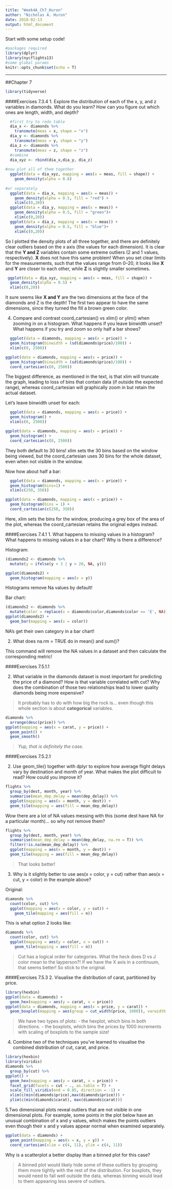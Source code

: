 ```yaml
---
title: "Week4A_Ch7_Huron"
author: "Nicholas A. Huron"
date: 2018-02-13
output: html_document
---
```


Start with some setup code!
```r
#packages required
library(dplyr)
library(nycflights13)
#some global params
knitr::opts_chunk$set(echo = T)
```

-----
##Chapter 7

```r
library(tidyverse)
```

####Exercises 7.3.4
  1. Explore the distribution of each of the x, y, and z variables in diamonds. What do you learn? How can you figure out which ones are length, width, and depth?
  
```r
  #first try to redo table
  dia_x <- diamonds %>%
    transmute(meas = x, shape = "x")
  dia_y <- diamonds %>%
    transmute(meas = y, shape = "y")
  dia_z <- diamonds %>%
    transmute(meas = z, shape = "z")
  #combine
  dia_xyz <- rbind(dia_x,dia_y, dia_z)
  
#now plot all of them together
  ggplot(data = dia_xyz, mapping = aes(x = meas, fill = shape)) +
    geom_density(alpha = 0.8)
  
#or separately
  ggplot(data = dia_x, mapping = aes(x = meas)) +
    geom_density(alpha = 0.5, fill = "red") +
    xlim(c(0,20))
  ggplot(data = dia_y, mapping = aes(x = meas)) +
    geom_density(alpha = 0.5, fill = "green")+
    xlim(c(0,20))
  ggplot(data = dia_z, mapping = aes(x = meas)) +
    geom_density(alpha = 0.5, fill = "blue")+
    xlim(c(0,20))
```

So I plotted the density plots of all three together, and there are definitely clear outliers based on the x axis (the values for each dimension). It is clear that the **Y and Z** variables contain some extreme outliers (2 and 1 values, respectively). **X** does not have this same problem! When you set clear limits for the measurements, such that the values range from 0--20, it looks like **X** and **Y** are closer to each other, while **Z** is slightly smaller sometimes.
```r
 ggplot(data = dia_xyz, mapping = aes(x = meas, fill = shape)) +
  geom_density(alpha = 0.5) + 
  xlim(c(0,20))
```

It sure seems like **X and Y** are the two dimensions at the face of the diamonds and Z is the depth! The first two appear to have the same dimensions, since they turned the fill a brown green color.

 4. Compare and contrast coord_cartesian() vs xlim() or ylim() when zooming in on a histogram. What happens if you leave binwidth unset? What happens if you try and zoom so only half a bar shows?
```r
  ggplot(data = diamonds, mapping = aes(x = price)) +
  geom_histogram(binwidth = (sd(diamonds$price)/100)) +
  xlim(c(0, 2500))
```
```r
ggplot(data = diamonds, mapping = aes(x = price)) +
  geom_histogram(binwidth = (sd(diamonds$price)/100)) +
  coord_cartesian(c(0, 2500))
```

The biggest difference, as mentioned in the text, is that xlim will truncate the graph, leading to loss of bins that contain data (if outside the expected range), whereas coord_cartesian will graphically zoom in but retain the actual dataset.

Let's leave binwidth unset for each:
```r
  ggplot(data = diamonds, mapping = aes(x = price)) +
  geom_histogram() +
  xlim(c(0, 2500))
```
```r
ggplot(data = diamonds, mapping = aes(x = price)) +
  geom_histogram() +
  coord_cartesian(c(0, 2500))
```

They both default to 30 bins! xlim sets the 30 bins based on the window being viewed, but the coord_cartesian uses 30 bins for the whole dataset, even when not visible in the window.

Now how about half a bar:
```r
  ggplot(data = diamonds, mapping = aes(x = price)) +
  geom_histogram(bins=1) +
  xlim(c(250, 350))
```

```r
ggplot(data = diamonds, mapping = aes(x = price)) +
  geom_histogram(bins = 1) +
  coord_cartesian(c(250, 350))
```

Here, xlim sets the bins for the window, producing a grey box of the area of the plot, whereas the coord_cartesian retains the original edges instead.

####Exercises 7.4.1
 1. What happens to missing values in a histogram? What happens to missing values in a bar chart? Why is there a difference?
  
Histogram:

```r
(diamonds2 <- diamonds %>% 
  mutate(y = ifelse(y < 3 | y > 20, NA, y)))

ggplot(diamonds2) +
  geom_histogram(mapping = aes(x = y))
```

Histograms remove Na values by default!

Bar chart:
```r
(diamonds2 <- diamonds %>% 
  mutate(color = replace(x = diamonds$color,diamonds$color == 'E', NA)))
ggplot(diamonds2) +
  geom_bar(mapping = aes(x = color))
```

NA's get their own category in a bar chart!

  2. What does na.rm = TRUE do in mean() and sum()?

This command will remove the NA values in a dataset and then calculate the corresponding metric!

####Exercises 7.5.1.1

  2. What variable in the diamonds dataset is most important for predicting the price of a diamond? How is that variable correlated with cut? Why does the combination of those two relationships lead to lower quality diamonds being more expensive?
  
>It probably has to do with how big the rock is... even though this whole section is about **categorical** variables.

```r
diamonds %>%
  arrange(desc(price)) %>%
ggplot(mapping = aes(x = carat, y = price)) +
  geom_point() +
  geom_smooth()
```

>*Yup, that is definitely the case.*

####Exercises 7.5.2.1

  2. Use geom_tile() together with dplyr to explore how average flight delays vary by destination and month of year. What makes the plot difficult to read? How could you improve it?

```r
flights %>%
  group_by(dest, month, year) %>%
  summarise(mean_dep_delay = mean(dep_delay)) %>%
  ggplot(mapping = aes(x = month, y = dest)) +
  geom_tile(mapping = aes(fill = mean_dep_delay))
```

Wow there are a lot of NA values messing with this (some dest have NA for a particular month)... so why not remove them?

```r
flights %>%
  group_by(dest, month, year) %>%
  summarise(mean_dep_delay = mean(dep_delay, na.rm = T)) %>%
  filter(!is.na(mean_dep_delay)) %>%
  ggplot(mapping = aes(x = month, y = dest)) +
  geom_tile(mapping = aes(fill = mean_dep_delay))
```

>That looks better!

  3. Why is it slightly better to use aes(x = color, y = cut) rather than aes(x = cut, y = color) in the example above?
  
Original:
```r
diamonds %>% 
  count(color, cut) %>%  
  ggplot(mapping = aes(x = color, y = cut)) +
    geom_tile(mapping = aes(fill = n))
```

This is what option 2 looks like:
```r
diamonds %>% 
  count(color, cut) %>%  
  ggplot(mapping = aes(y = color, x = cut)) +
    geom_tile(mapping = aes(fill = n))
```

>Cut has a logical order for categories. What the heck does D vs J color mean to the layperson?! If we have the X axis in a continuum, that seems better! So stick to the original.

####Exercises 7.5.3
  2. Visualise the distribution of carat, partitioned by price.
  
```r
library(hexbin)
ggplot(data = diamonds) +
  geom_hex(mapping = aes(y = carat, x = price))
ggplot(data = diamonds, mapping = aes(x = price, y = carat)) + 
  geom_boxplot(mapping = aes(group = cut_width(price, 1000)), varwidth = TRUE)
```

>We have two types of plots:
  - the hexplot, which bins in both directions.
  - the boxplots, which bins the prices by 1000 increments with scaling of boxplots to the sample size!
  
  4. Combine two of the techniques you’ve learned to visualise the combined distribution of cut, carat, and price.
  
```r
library(hexbin)
library(viridis)
diamonds %>%
  group_by(cut) %>%
ggplot() +
  geom_hex(mapping = aes(y = carat, x = price)) +
  facet_grid(facets = cut ~ ., as.table = T) +
  scale_fill_viridis(end = 0.85, direction = -1) +
  xlim(c(min(diamonds$price),max(diamonds$price))) +
  ylim(c(min(diamonds$carat), max(diamonds$carat)))
```

  5.Two dimensional plots reveal outliers that are not visible in one dimensional plots. For example, some points in the plot below have an unusual combination of x and y values, which makes the points outliers even though their x and y values appear normal when examined separately.

```r
ggplot(data = diamonds) +
  geom_point(mapping = aes(x = x, y = y)) +
  coord_cartesian(xlim = c(4, 11), ylim = c(4, 11))
```

Why is a scatterplot a better display than a binned plot for this case?

> A binned plot would likely hide some of these outliers by grouping them more tightly with the rest of the distribution. For boxplots, they would need to fall well outside the data, whereas binning would lead to them appearing less severe of outliers.